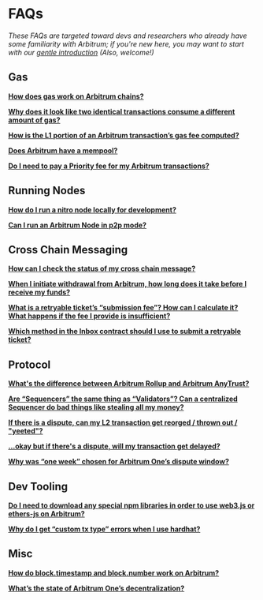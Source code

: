# FAQs

_These FAQs are targeted toward devs and researchers who already have some familiarity with Arbitrum; if you're new here, you may want to start with our [gentle introduction](./intro/intro.mdx) (Also, welcome!)_

## Gas

**[How does gas work on Arbitrum chains?](./gas-faqs.mdx#q-gas)**

**[Why does it look like two identical transactions consume a different amount of gas?](./gas-faqs.mdx#q-gas-changes)**

**[How is the L1 portion of an Arbitrum transaction’s gas fee computed?](./gas-faqs.mdx#q-gas-l1)**

**[Does Arbitrum have a mempool?](./gas-faqs.mdx#q-mempool)**

**[Do I need to pay a Priority fee for my Arbitrum transactions?](./gas-faqs.mdx#q-priority)**

## Running Nodes

**[How do I run a nitro node locally for development?](./nodes-faqs.mdx#q-node-local)**

**[Can I run an Arbitrum Node in p2p mode?](./nodes-faqs.mdx#q-node-p2p)**

## Cross Chain Messaging

**[How can I check the status of my cross chain message?](x-chain-faqs.mdx#q-xchain-status)**

**[When I initiate withdrawal from Arbitrum, how long does it take before I receive my funds?](x-chain-faqs.mdx#q-withdrawal-time)**

**[What is a retryable ticket’s “submission fee”? How can I calculate it? What happens if the fee I provide is insufficient?](x-chain-faqs.mdx#q-submission-fee)**

**[Which method in the Inbox contract should I use to submit a retryable ticket?](x-chain-faqs.mdx#q-retry-methods)**

## Protocol

**[What's the difference between Arbitrum Rollup and Arbitrum AnyTrust?](./protocol-faqs.mdx#q-rollup-vs-anytrust)**

**[Are “Sequencers” the same thing as “Validators”? Can a centralized Sequencer do bad things like stealing all my money?](./protocol-faqs.mdx#q-seq-vs-val)**

**[If there is a dispute, can my L2 transaction get reorged / thrown out / "yeeted"?](./protocol-faqs.mdx#q-dispute-reorg)**

**[...okay but if there's a dispute, will my transaction get delayed?](./protocol-faqs.mdx#q-dispute-delay)**

**[Why was “one week” chosen for Arbitrum One’s dispute window?](./protocol-faqs.mdx#q-why-one-week)**

## Dev Tooling

**[Do I need to download any special npm libraries in order to use web3.js or ethers-js on Arbitrum?](./tooling-faqs.mdx#q-ethers-web3)**

**[Why do I get “custom tx type” errors when I use hardhat?](./tooling-faqs.mdx#q-hardhat)**

## Misc

**[How do block.timestamp and block.number work on Arbitrum?](./misc-faqs.mdx#q-blocknum)**

**[What’s the state of Arbitrum One’s decentralization?](./misc-faqs.mdx#q-decentralization)**
